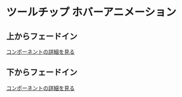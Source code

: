 # ツールチップ ホバーアニメーション


## 上からフェードイン

<Story id="hover-tooltip--to-bottom" />

[コンポーネントの詳細を見る](/story/hover-tooltip--to-bottom)

## 下からフェードイン

<Story id="hover-tooltip--to-top" />

[コンポーネントの詳細を見る](/story/hover-tooltip--to-top)

<!--
## 追従するツールチップ

<Story id="hover-tooltip--stalker" />

[コンポーネントの詳細を見る](/story/hover-tooltip--stalker)
-->